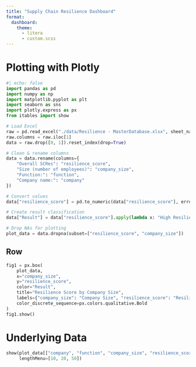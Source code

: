 ```yaml
---
title: "Supply Chain Resilience Dashboard"
format:
  dashboard:
    theme: 
      - litera
      - custom.scss
---
```


# Plotting with Plotly

```python
#| echo: false
import pandas as pd
import numpy as np
import matplotlib.pyplot as plt
import seaborn as sns
import plotly.express as px
from itables import show

# Load Excel
raw = pd.read_excel("./data/Resilience - MasterDatabase.xlsx", sheet_name="MasterData", header=None)
raw.columns = raw.iloc[1]
data = raw.drop([0, 1]).reset_index(drop=True)

# Clean & rename columns
data = data.rename(columns={
    "Overall SCRes": "resilience_score",
    "Size (number of employees)": "company_size",
    "Function:": "function",
    "Company name:": "company"
})

# Convert values
data["resilience_score"] = pd.to_numeric(data["resilience_score"], errors="coerce")

# Create result classification
data["Result"] = data["resilience_score"].apply(lambda x: "High Resilience" if x and x >= 3.5 else "Low Resilience")

# Drop NAs for plotting
plot_data = data.dropna(subset=["resilience_score", "company_size"])
```

## Row {height=100%}

::: {.card title="Resilience by Company Size" width=100%}

```python
fig1 = px.box(
    plot_data,
    x="company_size",
    y="resilience_score",
    color="Result",
    title="Resilience Score by Company Size",
    labels={"company_size": "Company Size", "resilience_score": "Resilience Score"},
    color_discrete_sequence=px.colors.qualitative.Bold
)
fig1.show()
```

:::

# Underlying Data

::: {.card }

```python
show(plot_data[["company", "function", "company_size", "resilience_score", "Result"]],
     lengthMenu=[10, 20, 50])
```

:::
